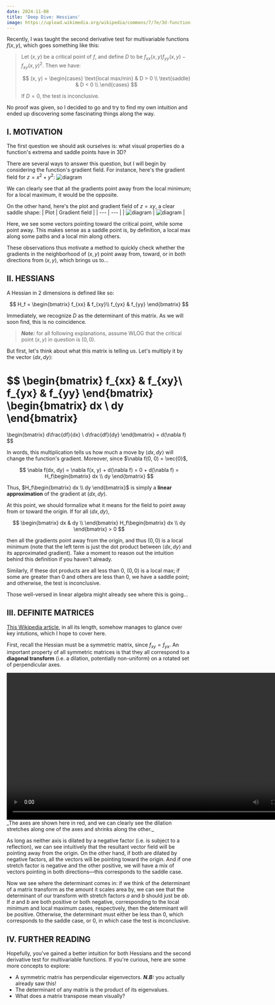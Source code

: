 ```yaml
---
date: 2024-11-08
title: 'Deep Dive: Hessians'
image: https://upload.wikimedia.org/wikipedia/commons/7/7e/3d-function-6.svg
---
```



Recently, I was taught the second derivative test for multivariable functions
$f(x, y)$, which goes something like this:

> Let $(x, y)$ be a critical point of $f$, and define $D$ to be
> $f_{xx}(x, y) f_{yy}(x, y) - f_{xy}(x, y)^2$.
> Then we have:
>
> $$
> (x, y) = \begin{cases}
>      \text{local max/min} & D > 0 \\
>      \text{saddle} & D < 0 \\
> \end{cases}
> $$
>
> If $D = 0$, the test is inconclusive.

No proof was given, so I decided to go and try to find my own intuition
and ended up discovering some fascinating things along the way.

## I. MOTIVATION

The first question we should ask ourselves is:
what visual properties do a function's extrema and saddle points have in 3D?

There are several ways to answer this question, but I will begin by considering
the function's gradient field. For instance, here's the gradient field for
$z = x^2 + y^2$:
![diagram](@images/hessian/field1.png)

We can clearly see that all the gradients point away from the local minimum; for a local maximum, it would be the opposite.

On the other hand, here's the plot and gradient field of $z = xy$,
a clear saddle shape:
| Plot | Gradient field |
| --- | --- |
| ![diagram](@images/hessian/xy.png) | ![diagram](@images/hessian/field2.png) |

Here, we see some vectors pointing toward the critical point, while some
point away. This makes sense as a saddle point is, by definition, a local max along some paths and a local min along others.

These observations thus motivate a method to quickly check whether the gradients in the
neighborhood of $(x, y)$ point away from, toward, or in both directions from
$(x, y)$, which brings us to...

## II. HESSIANS

A Hessian in 2 dimensions is defined like so:

$$
H_f =
\begin{bmatrix}
f_{xx} & f_{xy}\\
f_{yx} & f_{yy}
\end{bmatrix}
$$

Immediately, we recognize $D$ as the determinant of this matrix. As we will
soon find, this is no coincidence.

> **_Note:_** for all following explanations, assume WLOG that the critical point
> $(x, y)$ in question is $(0, 0)$.

But first, let's think about what this matrix is telling us. Let's multiply it by the vector $\langle dx, dy \rangle$:

$$
\begin{bmatrix}
f_{xx} & f_{xy}\\
f_{yx} & f_{yy}
\end{bmatrix}
\begin{bmatrix}
dx \\
dy
\end{bmatrix}
=
\begin{bmatrix}
d\frac{df}{dx} \\
d\frac{df}{dy}
\end{bmatrix}
= d(\nabla f)
$$

In words, this multiplication tells us how much a move by $\langle dx, dy
\rangle$ will change the function's gradient. Moreover, since $\nabla f(0, 0)
= \vec{0}$,

$$
\nabla f(dx, dy) = \nabla f(x, y) + d(\nabla f) =
0 + d(\nabla f) = H_f\begin{bmatrix}
dx \\
dy
\end{bmatrix}
$$

Thus, $H_f\begin{bmatrix}
dx \\
dy
\end{bmatrix}$ is simply a **linear approximation** of the gradient at $(dx, dy)$.

At this point, we should formalize what it means for the field to point
away from or toward the origin. If for all $\langle dx, dy \rangle$,

$$
\begin{bmatrix}
dx & dy \\
\end{bmatrix}
H_f\begin{bmatrix}
dx \\
dy
\end{bmatrix} > 0
$$

then all the gradients point away from the origin, and thus $(0, 0)$ is a
local minimum (note that the left term is just
the dot product between $\langle dx, dy \rangle$ and its
approximated gradient). Take a moment to reason out the intuition behind this
definition if you haven't already.

Similarly, if these dot products are all less than 0, $(0, 0)$ is a local max;
if some are greater than 0 and others are less than 0, we have a saddle point;
and otherwise, the test is inconclusive.

Those well-versed in linear algebra might already see where this is going...

## III. DEFINITE MATRICES

[This Wikipedia article](https://en.wikipedia.org/wiki/Definite_matrix), in all its length, somehow manages to glance over
key intutions, which I hope to cover here.

First, recall the Hessian must be a symmetric matrix, since $f_{xy} = f_{yx}$.
An important property of all symmetric matrices is that they all correspond to
a **diagonal transform** (i.e. a dilation, potentially non-uniform) on a
rotated set of perpendicular axes.

<video width="800" controls class="mx-auto">
  <source src={video} type="video/mp4" />
</video>
_The axes are shown here in red, and we can clearly see the dilation stretches along one of the axes
and shrinks along the other._

As long as neither axis is dilated by a negative factor (i.e. is subject
to a reflection), we can see intuitively that the resultant vector field
will be pointing away from the origin. On the other hand, if both are dilated
by negative factors, all the vectors will be pointing toward the origin. And
if one stretch factor is negative and the other positive, we will have a mix
of vectors pointing in both directions&mdash;this corresponds to the saddle case.

Now we see where the determinant comes in: if we think of the determinant
of a matrix transform as the amount it scales area by, we can see that
the determinant of our transform with stretch factors $a$ and $b$ should just
be $ab$. If $a$ and $b$ are both positive or both negative, corresponding to
the local minimum and local maximum cases, respectively, then the determinant
will be positive. Otherwise, the determinant must either be less than 0, which corresponds
to the saddle case, or 0, in which case the test is inconclusive.

## IV. FURTHER READING

Hopefully, you've gained a better intuition for both Hessians and
the second derivative test for multivariable functions. If you're curious,
here are some more concepts to explore:

- A symmetric matrix has perpendicular eigenvectors. **_N.B:_** you actually already
  saw this!
- The determinant of any matrix is the product of its eigenvalues.
- What does a matrix transpose mean visually?
